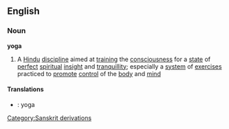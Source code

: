==English==
===Noun===
{{wikipedia}}
'''yoga'''
#A [[Hindu]] [[discipline]] aimed at [[training]] the [[consciousness]] for a [[state]] of [[perfect]] [[spiritual]] [[insight]] and [[tranquillity]]; especially a [[system]] of [[exercise]]s practiced to [[promote]] [[control]] of the [[body]] and [[mind]]
[[Category:Sanskrit derivations]]

==== Translations ====
*{{es}}: yoga